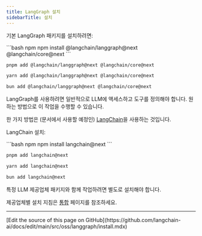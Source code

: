 ```yaml
---
title: LangGraph 설치
sidebarTitle: 설치
---
```



<AlphaCallout />

기본 LangGraph 패키지를 설치하려면:



<CodeGroup>
```bash npm
npm install @langchain/langgraph@next @langchain/core@next
```

```bash pnpm
pnpm add @langchain/langgraph@next @langchain/core@next
```

```bash yarn
yarn add @langchain/langgraph@next @langchain/core@next
```

```bash bun
bun add @langchain/langgraph@next @langchain/core@next
```
</CodeGroup>


LangGraph를 사용하려면 일반적으로 LLM에 액세스하고 도구를 정의해야 합니다.
원하는 방법으로 이 작업을 수행할 수 있습니다.

한 가지 방법은 (문서에서 사용할 예정인) [LangChain](/oss/javascript/langchain/overview)을 사용하는 것입니다.

LangChain 설치:



<CodeGroup>
```bash npm
npm install langchain@next
```

```bash pnpm
pnpm add langchain@next
```

```bash yarn
yarn add langchain@next
```

```bash bun
bun add langchain@next
```
</CodeGroup>


특정 LLM 제공업체 패키지와 함께 작업하려면 별도로 설치해야 합니다.

제공업체별 설치 지침은 [통합](/oss/javascript/integrations/providers) 페이지를 참조하세요.

---

<Callout icon="pen-to-square" iconType="regular">
  [Edit the source of this page on GitHub](https://github.com/langchain-ai/docs/edit/main/src/oss/langgraph/install.mdx)
</Callout>
